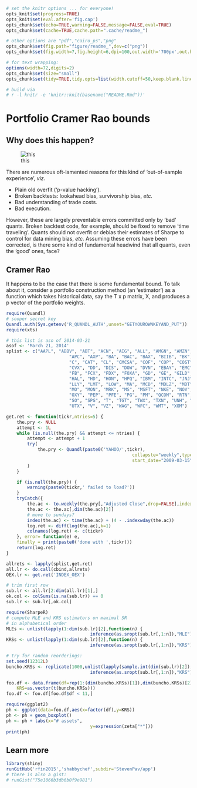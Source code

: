 ```r
# set the knitr options ... for everyone!
opts_knit$set(progress=TRUE)
opts_knit$set(eval.after='fig.cap')
opts_chunk$set(echo=TRUE,warning=FALSE,message=FALSE,eval=TRUE)
opts_chunk$set(cache=TRUE,cache.path=".cache/readme_")

# other options are "pdf","cairo_ps","png"
opts_chunk$set(fig.path="figure/readme_",dev=c("png"))
opts_chunk$set(fig.width=7,fig.height=6,dpi=100,out.width='700px',out.height='600px')

# for text wrapping:
options(width=72,digits=2)
opts_chunk$set(size="small")
opts_chunk$set(tidy=TRUE,tidy.opts=list(width.cutoff=50,keep.blank.line=TRUE))

# build via
# r -l knitr -e 'knitr::knit(basename("README.Rmd"))'
```

# Portfolio Cramer Rao bounds

## Why does this happen?

![this](http://www.imgur.com/5oOkkSR.jpg)

There are numerous oft-lamented reasons for this kind of 'out-of-sample
experience', _viz._

* Plain old overfit ('p-value hacking').
* Broken backtests: lookahead bias, survivorship bias, _etc._
* Bad understanding of trade costs. 
* Bad execution.

However, these are largely preventable errors committed only by 'bad' quants.
Broken backtest code, for example, should be fixed to remove 'time traveling'.
Quants should not overfit or debias their estimates of Sharpe to control for
data mining bias, _etc._ Assuming these errors have been corrected, is there
some kind of fundamental headwind that all quants, even the 'good' ones, face?

## Cramer Rao

It happens to be the case that there is some fundamental bound. To talk about
it, consider a portfolio construction method (an 'estimator') as a function
which takes historical data, say the T x p matrix, X, and 
produces a p vector of the portfolio weights.

```r

require(Quandl)
# sooper secret key
Quandl.auth(Sys.getenv('R_QUANDL_AUTH',unset="GETYOUROWNKEYAND_PUT"))
require(xts)

# this list is aso of 2014-03-21
asof <- 'March 21, 2014'
splist <- c("AAPL", "ABBV", "ABT", "ACN", "AIG", "ALL", "AMGN", "AMZN", "APA", 
						"APC", "AXP", "BA", "BAC", "BAX", "BIIB", "BK", "BMY", "BRK_B",
						"C", "CAT", "CL", "CMCSA", "COF", "COP", "COST", "CSCO", "CVS",
						"CVX", "DD", "DIS", "DOW", "DVN", "EBAY", "EMC", "EMR", "EXC", "F",
						"FB", "FCX", "FDX", "FOXA", "GD", "GE", "GILD", "GM", "GOOG", "GS",
						"HAL", "HD", "HON", "HPQ", "IBM", "INTC", "JNJ", "JPM", "KO",
						"LLY", "LMT", "LOW", "MA", "MCD", "MDLZ", "MDT", "MET", "MMM",
						"MO", "MON", "MRK", "MS", "MSFT", "NKE", "NOV", "NSC", "ORCL",
						"OXY", "PEP", "PFE", "PG", "PM", "QCOM", "RTN", "SBUX", "SLB",
						"SO", "SPG", "T", "TGT", "TWX", "TXN", "UNH", "UNP", "UPS", "USB",
						"UTX", "V", "VZ", "WAG", "WFC", "WMT", "XOM")

get.ret <- function(tickr,ntries=5) {
	the.pry <- NULL
	attempt <- 1L
	while (is.null(the.pry) && attempt <= ntries) {
		attempt <- attempt + 1
		try(
			the.pry <- Quandl(paste0('YAHOO/',tickr),
												collapste="weekly",type="xts",
												start_date="2009-03-15",end_date="2014-03-31")
		)
	}

	if (is.null(the.pry)) {
		warning(paste0(tickr,' failed to load?'))
	}
	tryCatch({
		the.ac <- to.weekly(the.pry[,"Adjusted Close",drop=FALSE],indexAt='endof')
		the.ac <- the.ac[,dim(the.ac)[2]]
		# move to sundays?
		index(the.ac) <- time(the.ac) + (4 - .indexwday(the.ac))
		log.ret <- diff(log(the.ac),k=1)
		colnames(log.ret) <- c(tickr)
	}, error= function(e) e,
	finally = print(paste0('done with ',tickr)))
	return(log.ret)
}

allrets <- lapply(splist,get.ret)
all.lr <- do.call(cbind,allrets)
OEX.lr <- get.ret('INDEX_OEX')

# trim first row
sub.lr <- all.lr[2:dim(all.lr)[1],]
ok.col <- colSums(is.na(sub.lr)) == 0
sub.lr <- sub.lr[,ok.col]
```

```r
require(SharpeR)
# compute MLE and KRS estimators on maximal SR
# in alphabetical order
MLEs <- unlist(lapply(1:dim(sub.lr)[2],function(n) {
								inference(as.sropt(sub.lr[,1:n]),"MLE") }))
KRSs <- unlist(lapply(1:dim(sub.lr)[2],function(n) {
								inference(as.sropt(sub.lr[,1:n]),"KRS") }))

# try for random reorderings:
set.seed(12312L)
buncho.KRSs <- replicate(1000,unlist(lapply(sample.int(dim(sub.lr)[2]),function(n) {
								inference(as.sropt(sub.lr[,1:n]),"KRS") })))

```

```r
foo.df <- data.frame(df=rep(1:(dim(buncho.KRSs)[1]),dim(buncho.KRSs)[2]),
	KRS=as.vector(t(buncho.KRSs)))
foo.df <- foo.df[foo.df$df < 11,]

require(ggplot2)
ph <- ggplot(data=foo.df,aes(x=factor(df),y=KRS))
ph <- ph + geom_boxplot()
ph <- ph + labs(x="# assets",
								y=expression(zeta["*"]))
print(ph)
```

## Learn more


```r
library(shiny)
runGitHub('rfin2015','shabbychef',subdir='StevenPav/app')
# there is also a gist:
# runGist("75e1066b3db6b0f9e981")
```


